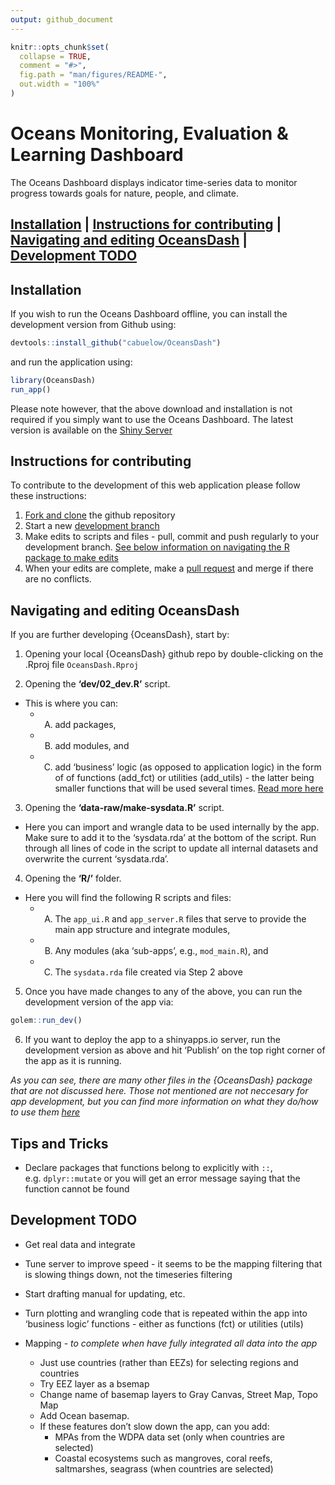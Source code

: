 ```yaml
---
output: github_document
---
```


<!-- README.md is generated from README.Rmd. If that is this file, please go ahead and edit then knit. If it isn't then DON'T edit - only edit the README.Rmd -->

```r
knitr::opts_chunk$set(
  collapse = TRUE,
  comment = "#>",
  fig.path = "man/figures/README-",
  out.width = "100%"
)
```

# Oceans Monitoring, Evaluation & Learning Dashboard

The Oceans Dashboard displays indicator time-series data to monitor progress towards goals for nature, people, and climate.

## [Installation](#installation) | [Instructions for contributing](#instructions-for-contributing) | [Navigating and editing OceansDash](#navigating-and-editing-oceansdash) | [Development TODO](#development-todo)

## Installation

If you wish to run the Oceans Dashboard offline, you can install the development version from Github using:

``` r
devtools::install_github("cabuelow/OceansDash")
```

and run the application using:

``` r
library(OceansDash)
run_app()
```

Please note however, that the above download and installation is not required if you simply want to use the Oceans Dashboard. The latest version is available on the [Shiny Server](https://cbuelow.shinyapps.io/OceansDash/)

## Instructions for contributing

To contribute to the development of this web application please follow these instructions:

1. [Fork and clone](https://happygitwithr.com/fork-and-clone) the github repository
2. Start a new [development branch](https://happygitwithr.com/git-branches.html?q=branch#create-a-new-branch)
3. Make edits to scripts and files - pull, commit and push regularly to your development branch. [See below information on navigating the R package to make edits](#navigating-and-editing-oceansdash)
4. When your edits are complete, make a [pull request](https://happygitwithr.com/pr-extend.html?q=pull%20request#pr-extend) and merge if there are no conflicts.

## Navigating and editing OceansDash

If you are further developing {OceansDash}, start by:

1. Opening your local {OceansDash} github repo by double-clicking on the .Rproj file `OceansDash.Rproj`

2. Opening the **'dev/02_dev.R'** script. 
- This is where you can: 
  - A) add packages, 
  - B) add modules, and 
  - C) add ‘business’ logic (as opposed to application logic) in the form of of functions (add_fct) or utilities (add_utils) - the latter being smaller functions that will be used several times. [Read more here](https://engineering-shiny.org/build-app-golem.html)

3. Opening the **'data-raw/make-sysdata.R'** script.
- Here you can import and wrangle data to be used internally by the app. Make sure to add it to the 'sysdata.rda' at the bottom of the script. Run through all lines of code in the script to update all internal datasets and overwrite the current 'sysdata.rda'.

4. Opening the **'R/'** folder.
- Here you will find the following R scripts and files:
  - A) The `app_ui.R` and `app_server.R` files that serve to provide the main app structure and integrate modules,
  - B) Any modules (aka 'sub-apps', e.g., `mod_main.R`), and
  - C) The `sysdata.rda` file created via Step 2 above
  
5. Once you have made changes to any of the above, you can run the development version of the app via:

``` r
golem::run_dev()
```

6. If you want to deploy the app to a shinyapps.io server, run the development version as above and hit 'Publish' on the top right corner of the app as it is running.

*As you can see, there are many other files in the {OceansDash} package that are not discussed here. Those not mentioned are not neccesary for app development, but you can find more information on what they do/how to use them [here](https://engineering-shiny.org/build-app-golem.html)*

## Tips and Tricks

- Declare packages that functions belong to explicitly with `::`, e.g. `dplyr::mutate` or you will get an error message saying that the function cannot be found

## Development TODO

- Get real data and integrate
- Tune server to improve speed - it seems to be the mapping filtering that is slowing things down, not the timeseries filtering
- Start drafting manual for updating, etc.

- Turn plotting and wrangling code that is repeated within the app into 'business logic' functions - either as functions (fct) or utilities (utils)

- Mapping - *to complete when have fully integrated all data into the app*
    - Just use countries (rather than EEZs) for selecting regions and countries
    - Try EEZ layer as a bsemap
    - Change name of basemap layers to Gray Canvas, Street Map, Topo Map
    - Add Ocean basemap.
    - If these features don’t slow down the app, can you add:
        - MPAs from the WDPA data set (only when countries are selected)
        - Coastal ecosystems such as mangroves, coral reefs, saltmarshes, seagrass (when countries are selected)
  
